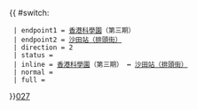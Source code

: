 {{ #switch: {{{format|}}}
  | endpoint1 = [[香港科學園]]（第三期）
  | endpoint2 = [[沙田站公共運輸交匯處|沙田站（排頭街）]]
  | direction = 2
  | status = 
  | inline = [[香港科學園]]（第三期） ↔ [[沙田站公共運輸交匯處|沙田站（排頭街）]]
  | normal =
  | full =
}}<noinclude>[[category:新界專線小巴路線模板|027]]</noinclude>